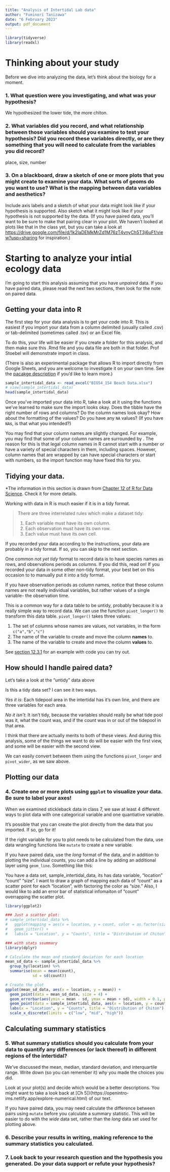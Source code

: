 ```yaml
---
title: "Analysis of Intertidal Lab data"
author: "Fuminori Tanizawa"
date: "6 February 2023"
output: pdf_document
---
```

```r
library(tidyverse)
library(readxl)
```


# Thinking about your study

Before we dive into analyzing the data, let's think about the biology for a moment.

### 1. What question were you investigating, and what was your hypothesis?

We hypothesized the lower tide, the more chiton.


### 2. What variables did you record, and what relationship between those variables should you examine to test your hypothesis? Did you record these variables directly, or are they something that you will need to calculate from the variables you did record?

place, size, number

### 3. On a blackboard, draw a sketch of one or more plots that you might create to examine your data. What sorts of geoms do you want to use? What is the mapping between data variables and aesthetics? 
Include axis labels and a sketch of what your data might look like if your hypothesis is supported. Also sketch what it might look like if your hypothesis is not supported by the data.
(If you have paired data, you'll want to be sure to make that pairing clear in your plot. We haven't looked at plots like that in the class yet, but you can take a look at <https://drive.google.com/file/d/1k2laDEMkMrZd1M76zT4vnyCh5T3j6uFf/view?usp=sharing> for inspiration.)


# Starting to analyze your intial ecology data

I'm going to start this analysis assuming that you have *unpaired* data. If you have paired data, please read the next two sections, then look for the note on paired data.

## Getting your data into R

The first step for your data analysis is to get your code into R. This is easiest if you import your data from a column delimited (usually called .csv) or tab-delimited (sometimes called .tsv) or an Excel file. 

To do this, your life will be easier if you create a folder for this analysis, and then make sure this .Rmd file and you data file are both in that folder. Prof Stoebel will demonstrate import in class.

(There is also an experimental package that allows R to import directly from Google Sheets, and you are welcome to investigate it on your own time. See the [pacakge description](https://googlesheets4.tidyverse.org/index.html) if you'd like to learn more.) 

```r
sample_intertidal_data <- read_excel("BIO54_154 Beach Data.xlsx")
# view(sample_intertidal_data)
head(sample_intertidal_data)
```


Once you've imported your data into R, take a look at it using the functions we've learned to make sure the import looks okay. Does the tibble have the right number of rows and columns? Do the column names look okay? How about the formatting of the values? Do you have any `NA` values? (If you have `NA`s, is that what you intended?)

You may find that your column names are slightly changed. For example, you may find that some of your column names are surrounded by ` `. The reason for this is that legal column names in R cannot start with a number or have a variety of special characters in them, including spaces. However, column names that are wrapped by ` ` can have special characters or start with numbers, so the import function may have fixed this for you.

## Tidying your data.

*The information in this section is drawn from [Chapter 12 of R for Data Science](https://r4ds.had.co.nz/tidy-data.html). Check it for more details.

Working with data in R is much easier if it is in a tidy format.

>There are three interrelated rules which make a dataset tidy:
>
>    1. Each variable must have its own column.
>    2. Each observation must have its own row.
>    3. Each value must have its own cell.

If you recorded your data according to the instructions, your data are probably in a tidy format. If so, you can skip to the next section.

One common *not yet tidy* format to record data is to have species names as rows, and observations periods as columns. If you did this, read on! If you recorded your data in some other non-tidy format, your best bet on this occasion to to manually put it into a tidy format.

If you have observation periods as column names, notice that these column names are not really individual variables, but rather values of a single variable- the observation time.

This is a common way for a data table to be untidy, probably because it is a really simple way to record data. We can use the function `pivot_longer()` to transform this data table. `pivot_longer()` takes three values:

1. The set of columns whose names are values, not variables, in the form `c("a","b","c")`
2. The name of the variable to create and move the column **names** to.
3. The name of the variable to create and move the column **values** to.

See [section 12.3.1](https://r4ds.had.co.nz/tidy-data.html#longer) for an example with code you can try out.

<!-- ```{r} -->

<!-- untidy_intertidal_data <- read_excel("") -->
<!-- head(untidy_intertidal_data) -->
<!-- tidy_intertidal_counts <- untidy_intertidal_data %>% -->
<!--   pivot_longer(c("inside", "outside"), names_to = "location", values_to = "count")  -->
<!-- head(tidy_intertidal_counts) -->
<!-- ``` -->

## How should I handle paired data?

Let's take a look at the "untidy" data above

<!-- ```{r} -->
<!-- head(untidy_intertidal_data) -->
<!-- ``` -->

Is this a tidy data set? I can see it two ways.

*Yes it is*: Each tidepool area in the intertidal has it's own line, and there are three variables for each area.

*No it isn't*: It isn't tidy, because the variables should really be what tide pool was it, what the count was, and if the count was in or out of the tidepool in that area.

I think that there are actually merits to both of these views. And during this analysis, some of the things we want to do will be easier with the first view, and some will be easier with the second view.

We can easily convert between them using the functions `pivot_longer` and `pivot_wider`, as we saw above.

## Plotting our data

### 4. Create one or more plots using `ggplot` to visualize your data. Be sure to label your axes!

When we examined stickleback data in class 7, we saw at least 4 different ways to plot data with one categorical variable and one quantiative variable.

It's possible that you can create the plot directly from the data that you imported. If so, go for it!

If the right variable for you to plot needs to be calculated from the data, use data wrangling functions like `mutate` to create a new variable.

If you have paired data, use the *long* format of the data, and in addition to plotting the individual counts, you can add a line by adding an additional layer using `geom_line`. Something like this:

You have a data set, sample_intertidal_data, its has data variable, "location" "count" "size". I want to draw a graph of mapping each data of "count" as a scatter point for each "location", with factoring the color as "size." Also, I would like to add an error bar of statistical infomaiton of "count" overrapping the scatter plot.

```r
library(ggplot2)

### Just a scatter plot:
# sample_intertidal_data %>%
#   ggplot(mapping = aes(x = location, y = count, color = as.factor(size))) +
#   geom_jitter() +
#   labs(x = "Location", y = "Counts", title = "Distribution of Chiton")

### with stats ssummary
library(dplyr)

# Calculate the mean and standard deviation for each location
mean_sd_data <- sample_intertidal_data %>%
  group_by(location) %>%
  summarise(mean = mean(count),
            sd = sd(count))

# Create the plot
ggplot(mean_sd_data, aes(x = location, y = mean)) +
  geom_point(data = mean_sd_data, size = 4) +
  geom_errorbar(aes(ymin = mean - sd, ymax = mean + sd), width = 0.1, position = position_dodge(0.5)) +
  geom_point(data = sample_intertidal_data, aes(x = location, y = count, color = as.factor(size)), size = 1.5, position = position_jitter(width = 0.2, height = 0)) +
  labs(x = "Location", y = "Counts", title = "Distribution of Chiton") +
  scale_x_discrete(limits = c("low", "mid", "high"))
```


## Calculating summary statistics

### 5. What summary statistics should you calculate from your data to quantify any differences (or lack thereof) in different regions of the intertidal? 

We've discussed the mean, median, standard deviation, and interquartile range. Write down (so you can remember it) *why* you made the choices you did.

Look at your plot(s) and decide which would be a better descriptions. You might want to take a look back at [Ch 5])(https://openintro-ims.netlify.app/explore-numerical.html) of our text.

If you have paired data, you may need calculate the difference between pairs using `mutate` before you calculate a summary statistic. This will be easier to do with the *wide* data set, rather than the *long* data set used for plotting above.

### 6. Describe your results in writing, making reference to the summary statistics you calculated.


### 7. Look back to your research question and the hypothesis you generated. Do your data support or refute your hypothesis?



